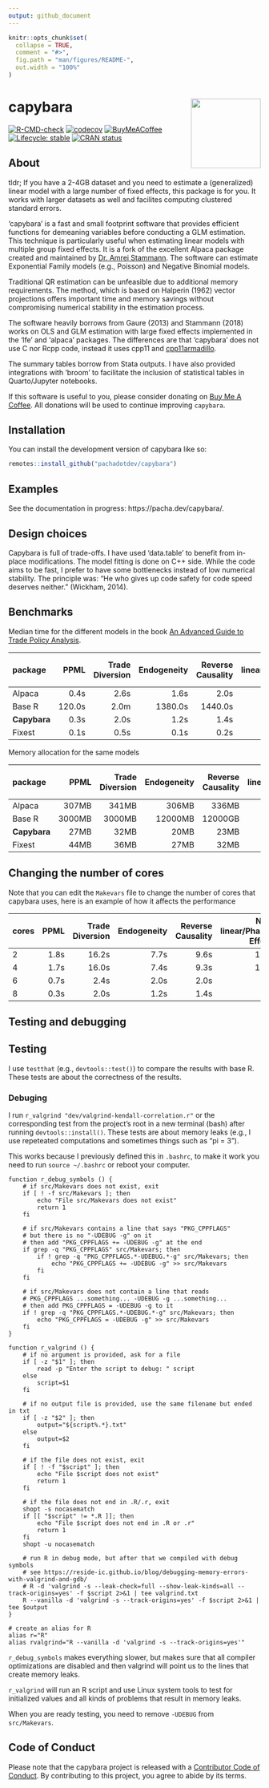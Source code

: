 ```yaml
---
output: github_document
---
```


<!-- README.md is generated from README.Rmd. Please edit that file -->

```r
knitr::opts_chunk$set(
  collapse = TRUE,
  comment = "#>",
  fig.path = "man/figures/README-",
  out.width = "100%"
)
```

# capybara <img src="man/figures/logo.svg" align="right" height="139" alt="" />

<!-- badges: start -->
[![R-CMD-check](https://github.com/pachadotdev/capybara/actions/workflows/R-CMD-check.yaml/badge.svg)](https://github.com/pachadotdev/capybara/actions/workflows/R-CMD-check.yaml)
[![codecov](https://app.codecov.io/gh/pachadotdev/capybara/graph/badge.svg?token=kDP0pWmfRk)](https://app.codecov.io/gh/pachadotdev/capybara)
[![BuyMeACoffee](https://raw.githubusercontent.com/pachadotdev/buymeacoffee-badges/main/bmc-donate-yellow.svg)](https://buymeacoffee.com/pacha)
[![Lifecycle: stable](https://img.shields.io/badge/lifecycle-stable-brightgreen.svg)](https://lifecycle.r-lib.org/articles/stages.html#stable)
[![CRAN status](https://www.r-pkg.org/badges/version/capybara)](https://CRAN.R-project.org/package=capybara)
<!-- badges: end -->

## About

tldr; If you have a 2-4GB dataset and you need to estimate a (generalized)
linear model with a large number of fixed effects, this package is for you. It
works with larger datasets as well and facilites computing clustered standard
errors.

'capybara' is a fast and small footprint software that provides efficient
functions for demeaning variables before conducting a GLM estimation. This
technique is particularly useful when estimating linear models with multiple
group fixed effects. It is a fork of the excellent Alpaca package created and
maintained by [Dr. Amrei Stammann](https://github.com/amrei-stammann). The
software can estimate Exponential Family models (e.g., Poisson) and Negative
Binomial models.

Traditional QR estimation can be unfeasible due to additional memory
requirements. The method, which is based on Halperin (1962) vector projections
offers important time and memory savings without compromising numerical
stability in the estimation process.

The software heavily borrows from Gaure (2013) and Stammann (2018) works on
OLS and GLM estimation with large fixed effects implemented in the 'lfe' and
'alpaca' packages. The differences are that 'capybara' does not use C nor Rcpp
code, instead it uses cpp11 and
[cpp11armadillo](https://github.com/pachadotdev/cpp11armadillo).

The summary tables borrow from Stata outputs. I have also provided integrations
with 'broom' to facilitate the inclusion of statistical tables in Quarto/Jupyter
notebooks.

If this software is useful to you, please consider donating on
[Buy Me A Coffee](https://buymeacoffee.com/pacha). All donations will
be used to continue improving `capybara`.

## Installation

You can install the development version of capybara like so:

``` r
remotes::install_github("pachadotdev/capybara")
```

## Examples

See the documentation in progress: https://pacha.dev/capybara/.

## Design choices

Capybara is full of trade-offs. I have used 'data.table' to benefit from
in-place modifications. The model fitting is done on C++ side. While the code
aims to be fast, I prefer to have some bottlenecks instead of low numerical
stability. The principle was: "He who gives up code safety for code speed
deserves neither." (Wickham, 2014).

## Benchmarks

Median time for the different models in the book
[An Advanced Guide to Trade Policy Analysis](https://www.wto.org/english/res_e/publications_e/advancedguide2016_e.htm).

| package     |   PPML | Trade Diversion  | Endogeneity | Reverse Causality | Non-linear/Phasing Effects | Globalization |
|:------------|-------:|-----------------:|------------:|-----------------:|----------------------------:|--------------:|
| Alpaca      |   0.4s |             2.6s |        1.6s |             2.0s |                        3.1s |          5.3s |
| Base R      | 120.0s |             2.0m |     1380.0s |          1440.0s |                     1380.0s |       1500.0s |
| **Capybara**|   0.3s |             2.0s |        1.2s |             1.4s |                        1.7s |          3.4s |
| Fixest      |   0.1s |             0.5s |        0.1s |             0.2s |                        0.3s |          0.5s |

Memory allocation for the same models

| package      |    PPML | Trade Diversion | Endogeneity | Reverse Causality | Non-linear/Phasing Effects | Globalization |
|:-------------|--------:|----------------:|------------:|------------------:|---------------------------:|--------------:|
| Alpaca       |   307MB |           341MB |       306MB |             336MB |                      395MB |         541MB |
| Base R       |  3000MB |          3000MB |     12000MB |           12000GB |                    12000GB |       12000MB |
| **Capybara** |    27MB |            32MB |        20MB |              23MB |                       29MB |          43MB |
| Fixest       |    44MB |            36MB |        27MB |              32MB |                       41MB |          63MB |

## Changing the number of cores

Note that you can edit the `Makevars` file to change the number of cores that
capybara uses, here is an example of how it affects the performance

| cores |   PPML | Trade Diversion  | Endogeneity | Reverse Causality | Non-linear/Phasing Effects | Globalization |
|:------|-------:|-----------------:|------------:|------------------:|---------------------------:|--------------:|
| 2     |   1.8s |            16.2s |        7.7s |              9.6s |                      13.0s |         24.0s |
| 4     |   1.7s |            16.0s |        7.4s |              9.3s |                      12.3s |         23.6s |
| 6     |   0.7s |             2.4s |        2.0s |              2.0s |                       2.5s |          4.0s |
| 8     |   0.3s |             2.0s |        1.2s |              1.4s |                       1.7s |          3.4s |

## Testing and debugging

## Testing

I use `testthat` (e.g., `devtools::test()`) to compare the results with base R.
These tests are about the correctness of the results.

### Debuging

I run `r_valgrind "dev/valgrind-kendall-correlation.r"` or the corresponding
test from the project's root in a new terminal (bash) after running
`devtools::install()`. These tests are about memory leaks (e.g., I use
repeteated computations and sometimes things such as "pi = 3").

This works because I previously defined this in `.bashrc`, to make it work you
need to run `source ~/.bashrc` or reboot your computer.

```
function r_debug_symbols () {
    # if src/Makevars does not exist, exit
    if [ ! -f src/Makevars ]; then
        echo "File src/Makevars does not exist"
        return 1
    fi

    # if src/Makevars contains a line that says "PKG_CPPFLAGS"
    # but there is no "-UDEBUG -g" on it
    # then add "PKG_CPPFLAGS += -UDEBUG -g" at the end
    if grep -q "PKG_CPPFLAGS" src/Makevars; then
        if ! grep -q "PKG_CPPFLAGS.*-UDEBUG.*-g" src/Makevars; then
            echo "PKG_CPPFLAGS += -UDEBUG -g" >> src/Makevars
        fi
    fi

    # if src/Makevars does not contain a line that reads
    # PKG_CPPFLAGS ...something... -UDEBUG -g ...something...
    # then add PKG_CPPFLAGS = -UDEBUG -g to it
    if ! grep -q "PKG_CPPFLAGS.*-UDEBUG.*-g" src/Makevars; then
        echo "PKG_CPPFLAGS = -UDEBUG -g" >> src/Makevars
    fi
}

function r_valgrind () {
    # if no argument is provided, ask for a file
    if [ -z "$1" ]; then
        read -p "Enter the script to debug: " script
    else
        script=$1
    fi

    # if no output file is provided, use the same filename but ended in txt
    if [ -z "$2" ]; then
        output="${script%.*}.txt"
    else
        output=$2
    fi

    # if the file does not exist, exit
    if [ ! -f "$script" ]; then
        echo "File $script does not exist"
        return 1
    fi

    # if the file does not end in .R/.r, exit
    shopt -s nocasematch
    if [[ "$script" != *.R ]]; then
        echo "File $script does not end in .R or .r"
        return 1
    fi
    shopt -u nocasematch

    # run R in debug mode, but after that we compiled with debug symbols
    # see https://reside-ic.github.io/blog/debugging-memory-errors-with-valgrind-and-gdb/
    # R -d 'valgrind -s --leak-check=full --show-leak-kinds=all --track-origins=yes' -f $script 2>&1 | tee valgrind.txt
    R --vanilla -d 'valgrind -s --track-origins=yes' -f $script 2>&1 | tee $output
}

# create an alias for R
alias r="R"
alias rvalgrind="R --vanilla -d 'valgrind -s --track-origins=yes'"
```

`r_debug_symbols` makes everything slower, but makes sure that all compiler
optimizations are disabled and then valgrind will point us to the lines that
create memory leaks.

`r_valgrind` will run an R script and use Linux system tools to test for
initialized values and all kinds of problems that result in memory leaks.

When you are ready testing, you need to remove `-UDEBUG` from `src/Makevars`.

## Code of Conduct

Please note that the capybara project is released with a
[Contributor Code of Conduct](https://contributor-covenant.org/version/2/1/CODE_OF_CONDUCT.html).
By contributing to this project, you agree to abide by its terms.
